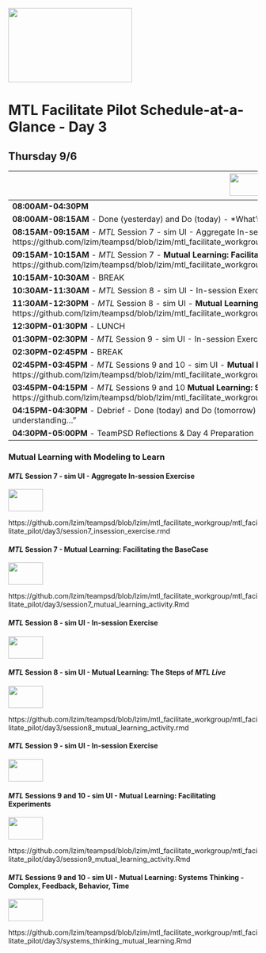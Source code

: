 
<img src = "https://github.com/lzim/teampsd/blob/teampsd_style/mtl_logo/mtl_facilitate_sq_sm.png"
     height = "150" width = "250">  

# MTL Facilitate Pilot Schedule-at-a-Glance - Day 3

## Thursday 9/6
<img src = "https://github.com/lzim/teampsd/blob/teampsd_style/mtl_logo/mtl_facilitate_sq_sm.png" height = "45" width = "70" style ="display: inline-block"/> Day 3 |
-------------- |
**08:00AM-04:30PM** |
**08:00AM-08:15AM** - Done (yesterday) and Do (today) - *What’s “Sticky?* - " I remember best…"  |                              
**08:15AM-09:15AM** - *MTL* Session 7 - sim UI - Aggregate In-session Exercise - https://github.com/lzim/teampsd/blob/lzim/mtl_facilitate_workgroup/mtl_facilitate_pilot/day3/session7_insession_exercise.rmd  |
**09:15AM-10:15AM** - *MTL* Session 7 - **Mutual Learning: Facilitating the Base Case** - https://github.com/lzim/teampsd/blob/lzim/mtl_facilitate_workgroup/mtl_facilitate_pilot/day3/session7_mutual_learning_activity.Rmd |
**10:15AM-10:30AM** - BREAK  |
**10:30AM-11:30AM** - *MTL* Session 8 - sim UI - In-session Exercise   |
**11:30AM-12:30PM** - *MTL* Session 8 - sim UI - **Mutual Learning: The Steps of *MTL Live*** - https://github.com/lzim/teampsd/blob/lzim/mtl_facilitate_workgroup/mtl_facilitate_pilot/day3/session8_mutual_learning_activity.rmd |
**12:30PM-01:30PM** - LUNCH |
**01:30PM-02:30PM** - *MTL* Session 9 - sim UI - In-session Exercise |
**02:30PM-02:45PM** - BREAK  |
**02:45PM-03:45PM** - *MTL* Sessions 9 and 10 - sim UI - **Mutual Learning: Facilitating Experiments** - https://github.com/lzim/teampsd/blob/lzim/mtl_facilitate_workgroup/mtl_facilitate_pilot/day3/session9_mutual_learning_activity.Rmd |
**03:45PM-04:15PM** - *MTL* Sessions 9 and 10 **Mutual Learning: Systems Thinking - Complex, Feedback, Behavior, Time** - https://github.com/lzim/teampsd/blob/lzim/mtl_facilitate_workgroup/mtl_facilitate_pilot/day3/systems_thinking_mutual_learning.Rmd |
**04:15PM-04:30PM** - Debrief - Done (today) and Do (tomorrow) - *Empty Your Cup* - “In order to teach others I need more help understanding…” |
**04:30PM-05:00PM** - TeamPSD Reflections & Day 4 Preparation|




### Mutual Learning with Modeling to Learn




#### *MTL* Session 7 - sim UI - Aggregate In-session Exercise 
<img src = "https://github.com/lzim/teampsd/blob/lzim/resources/logos/mtl_how_sim_sim.png" height = "45" width = "70" style ="display: inline-block"/>

https://github.com/lzim/teampsd/blob/lzim/mtl_facilitate_workgroup/mtl_facilitate_pilot/day3/session7_insession_exercise.rmd 


#### *MTL* Session 7 - **Mutual Learning: Facilitating the BaseCase** 
<img src = "https://github.com/lzim/teampsd/blob/lzim/resources/logos/mtl_how_sim_sim.png" height = "45" width = "70" style ="display: inline-block"/>

https://github.com/lzim/teampsd/blob/lzim/mtl_facilitate_workgroup/mtl_facilitate_pilot/day3/session7_mutual_learning_activity.Rmd


#### *MTL* Session 8 - sim UI - In-session Exercise 
<img src = "https://github.com/lzim/teampsd/blob/lzim/resources/logos/mtl_how_sim_sim.png" height = "45" width = "70" style ="display: inline-block"/>




#### *MTL* Session 8 - sim UI - **Mutual Learning: The Steps of *MTL Live***
<img src = "https://github.com/lzim/teampsd/blob/lzim/resources/logos/mtl_how_sim_sim.png" height = "45" width = "70" style ="display: inline-block"/>

https://github.com/lzim/teampsd/blob/lzim/mtl_facilitate_workgroup/mtl_facilitate_pilot/day3/session8_mutual_learning_activity.rmd 


#### *MTL* Session 9 - sim UI - In-session Exercise
<img src = "https://github.com/lzim/teampsd/blob/lzim/resources/logos/mtl_how_sim_sim.png" height = "45" width = "70" style ="display: inline-block"/>



#### *MTL* Sessions 9 and 10 - sim UI - **Mutual Learning: Facilitating Experiments**
<img src = "https://github.com/lzim/teampsd/blob/lzim/resources/logos/mtl_how_sim_sim.png" height = "45" width = "70" style ="display: inline-block"/>

https://github.com/lzim/teampsd/blob/lzim/mtl_facilitate_workgroup/mtl_facilitate_pilot/day3/session9_mutual_learning_activity.Rmd 

#### *MTL* Sessions 9 and 10 - sim UI - **Mutual Learning: Systems Thinking - Complex, Feedback, Behavior, Time** 
<img src = "https://github.com/lzim/teampsd/blob/lzim/resources/logos/mtl_how_sim_sim.png" height = "45" width = "70" style ="display: inline-block"/>

https://github.com/lzim/teampsd/blob/lzim/mtl_facilitate_workgroup/mtl_facilitate_pilot/day3/systems_thinking_mutual_learning.Rmd 
